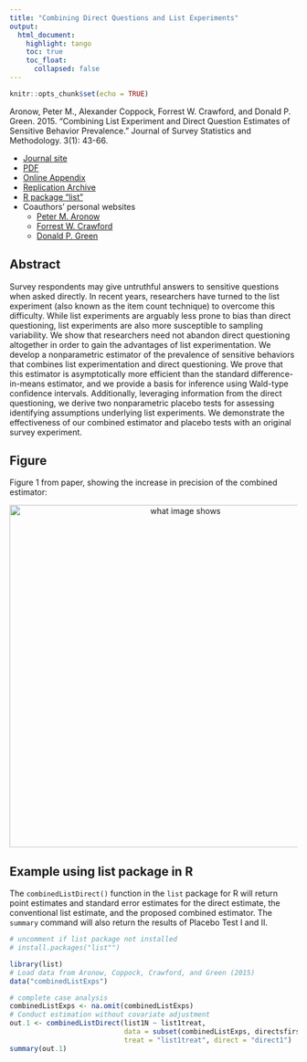 ```yaml
---
title: "Combining Direct Questions and List Experiments"
output: 
  html_document:
    highlight: tango
    toc: true
    toc_float:
      collapsed: false
---
```


```r
knitr::opts_chunk$set(echo = TRUE)
```

Aronow, Peter M., Alexander Coppock, Forrest W. Crawford, and Donald P. Green. 2015. "Combining List Experiment and Direct Question Estimates of Sensitive Behavior Prevalence." Journal of Survey Statistics and Methodology. 3(1): 43-66. 

- [Journal site](http://jssam.oxfordjournals.org/content/3/1/43)
- [PDF](papers/ACCG_list.pdf)
- [Online Appendix](papers/ACCG_list_appendix.pdf)
- [Replication Archive](https://dataverse.harvard.edu/dataset.xhtml?persistentId=doi:10.7910/DVN/29984)
- [R package "list"](https://cran.r-project.org/web/packages/list/index.html)
- Coauthors' personal websites
    - [Peter M. Aronow](http://aronow.research.yale.edu/)
    - [Forrest W. Crawford](http://www.crawfordlab.io/)
    - [Donald P. Green](https://sites.google.com/site/donaldpgreen/)

## Abstract

Survey respondents may give untruthful answers to sensitive questions when asked directly. In recent years, researchers have turned to the list experiment (also known as the item count technique) to overcome this difficulty. While list experiments are arguably less prone to bias than direct questioning, list experiments are also more susceptible to sampling variability. We show that researchers need not abandon direct questioning altogether in order to gain the advantages of list experimentation. We develop a nonparametric estimator of the prevalence of sensitive behaviors that combines list experimentation and direct questioning. We prove that this estimator is asymptotically more efficient than the standard difference-in-means estimator, and we provide a basis for inference using Wald-type confidence intervals. Additionally, leveraging information from the direct questioning, we derive two nonparametric placebo tests for assessing identifying assumptions underlying list experiments. We demonstrate the effectiveness of our combined estimator and placebo tests with an original survey experiment.

## Figure

Figure 1 from paper, showing the increase in precision of the combined estimator:

<center><img src="Images/Combined-List-StudyA.jpg" alt="what image shows" width="600"></center>

## Example using list package in R

The `combinedListDirect()` function in the `list` package for R will return point estimates and standard error estimates for the direct estimate, the conventional list estimate, and the proposed combined estimator. The `summary` command will also return the results of Placebo Test I and II.

```r
# uncomment if list package not installed
# install.packages("list"") 

library(list)
# Load data from Aronow, Coppock, Crawford, and Green (2015)
data("combinedListExps")

# complete case analysis
combinedListExps <- na.omit(combinedListExps)
# Conduct estimation without covariate adjustment
out.1 <- combinedListDirect(list1N ~ list1treat, 
                            data = subset(combinedListExps, directsfirst==1), 
                            treat = "list1treat", direct = "direct1")
summary(out.1)

```

